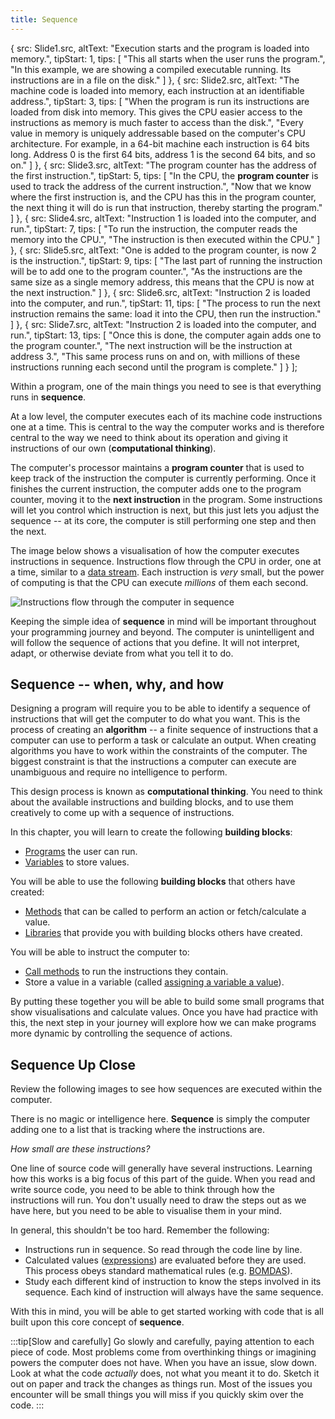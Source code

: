 ```yaml
---
title: Sequence
---
```


  {
    src: Slide1.src,
    altText: "Execution starts and the program is loaded into memory.",
    tipStart: 1,
    tips: [
      "This all starts when the user runs the program.",
      "In this example, we are showing a compiled executable running. Its instructions are in a file on the disk."
    ]
  },
  {
    src: Slide2.src,
    altText: "The machine code is loaded into memory, each instruction at an identifiable address.",
    tipStart: 3,
    tips: [
      "When the program is run its instructions are loaded from disk into memory. This gives the CPU easier access to the instructions as memory is much faster to access than the disk.",
      "Every value in memory is uniquely addressable based on the computer's CPU architecture. For example, in a 64-bit machine each instruction is 64 bits long. Address 0 is the first 64 bits, address 1 is the second 64 bits, and so on."
    ]
  },
  {
    src: Slide3.src,
    altText: "The program counter has the address of the first instruction.",
    tipStart: 5,
    tips: [
      "In the CPU, the <strong>program counter</strong> is used to track the address of the current instruction.",
      "Now that we know where the first instruction is, and the CPU has this in the program counter, the next thing it will do is run that instruction, thereby starting the program."
    ]
  },
  {
    src: Slide4.src,
    altText: "Instruction 1 is loaded into the computer, and run.",
    tipStart: 7,
    tips: [
      "To run the instruction, the computer reads the memory into the CPU.",
      "The instruction is then executed within the CPU."
    ]
  },
  {
    src: Slide5.src,
    altText: "One is added to the program counter, is now 2 is the instruction.",
    tipStart: 9,
    tips: [
      "The last part of running the instruction will be to add one to the program counter.",
      "As the instructions are the same size as a single memory address, this means that the CPU is now at the next instruction."
    ]
  },
  {
    src: Slide6.src,
    altText: "Instruction 2 is loaded into the computer, and run.",
    tipStart: 11,
    tips: [
      "The process to run the next instruction remains the same: load it into the CPU, then run the instruction."
    ]
  },
  {
    src: Slide7.src,
    altText: "Instruction 2 is loaded into the computer, and run.",
    tipStart: 13,
    tips: [
      "Once this is done, the computer again adds one to the program counter.",
      "The next instruction will be the instruction at address 3.",
      "This same process runs on and on, with millions of these instructions running each second until the program is complete."
    ]
  }
];

Within a program, one of the main things you need to see is that everything runs in **sequence**.

At a low level, the computer executes each of its machine code instructions one at a time. This is central to the way the computer works and is therefore central to the way we need to think about its operation and giving it instructions of our own (**computational thinking**).

The computer's processor maintains a **program counter** that is used to keep track of the instruction the computer is currently performing. Once it finishes the current instruction, the computer adds one to the program counter, moving it to the **next instruction** in the program. Some instructions will let you control which instruction is next, but this just lets you adjust the sequence -- at its core, the computer is still performing one step and then the next.

The image below shows a visualisation of how the computer executes instructions in sequence.
Instructions flow through the CPU in order, one at a time, similar to a [data stream](/book/part-0-getting-started/2-computer-use/2-trailside/09-streams).
Each instruction is *very* small, but the power of computing is that the CPU can execute *millions* of them each second.

![Instructions flow through the computer in sequence](./images/sequence-concept.png)

Keeping the simple idea of **sequence** in mind will be important throughout your programming journey and beyond. The computer is unintelligent and will follow the sequence of actions that you define. It will not interpret, adapt, or otherwise deviate from what you tell it to do.

## Sequence -- when, why, and how

Designing a program will require you to be able to identify a sequence of instructions that will get the computer to do what you want. This is the process of creating an **algorithm** -- a finite sequence of instructions that a computer can use to perform a task or calculate an output. When creating algorithms you have to work within the constraints of the computer. The biggest constraint is that the instructions a computer can execute are unambiguous and require no intelligence to perform.

This design process is known as **computational thinking**. You need to think about the available instructions and building blocks, and to use them creatively to come up with a sequence of instructions.

In this chapter, you will learn to create the following **building blocks**:

- [Programs](/book/part-1-instructions/1-sequence-and-data/2-trailside/00-program) the user can run.
- [Variables](/book/part-1-instructions/1-sequence-and-data/2-trailside/07-variable) to store values.

You will be able to use the following **building blocks** that others have created:

- [Methods](/book/part-1-instructions/1-sequence-and-data/2-trailside/02-method) that can be called to perform an action or fetch/calculate a value.
- [Libraries](/book/part-1-instructions/1-sequence-and-data/2-trailside/10-library) that provide you with building blocks others have created.

You will be able to instruct the computer to:

- [Call methods](/book/part-1-instructions/1-sequence-and-data/2-trailside/03-method-call) to run the instructions they contain.
- Store a value in a variable (called [assigning a variable a value](/book/part-1-instructions/1-sequence-and-data/2-trailside/08-assignment-statement)).

By putting these together you will be able to build some small programs that show visualisations and calculate values.
Once you have had practice with this, the next step in your journey will explore how we can make programs more dynamic by controlling the sequence of actions.

## Sequence Up Close

Review the following images to see how sequences are executed within the computer.

<MySwiper client:only height="" images={sliderImages}></MySwiper>

There is no magic or intelligence here. **Sequence** is simply the computer adding one to a list that is tracking where the instructions are.

*How small are these instructions?*

One line of source code will generally have several instructions.
Learning how this works is a big focus of this part of the guide.
When you read and write source code, you need to be able to think through how the instructions will run.
You don't usually need to draw the steps out as we have here, but you need to be able to visualise them in your mind.

In general, this shouldn't be too hard. Remember the following:

- Instructions run in sequence. So read through the code line by line.
- Calculated values ([expressions](/book/part-1-instructions/1-sequence-and-data/2-trailside/04-expression)) are evaluated before they are used. This process obeys standard mathematical rules (e.g. [BOMDAS](https://en.wiktionary.org/wiki/BOMDAS#:~:text=English-,Phrase,division%2C%20then%20addition%20and%20subtraction)).
- Study each different kind of instruction to know the steps involved in its sequence. Each kind of instruction will always have the same sequence.

With this in mind, you will be able to get started working with code that is all built upon this core concept of **sequence**.

:::tip[Slow and carefully]
Go slowly and carefully, paying attention to each piece of code. Most problems come from overthinking things or imagining powers the computer does not have. When you have an issue, slow down. Look at what the code *actually* does, not what you meant it to do. Sketch it out on paper and track the changes as things run. Most of the issues you encounter will be small things you will miss if you quickly skim over the code.
:::
